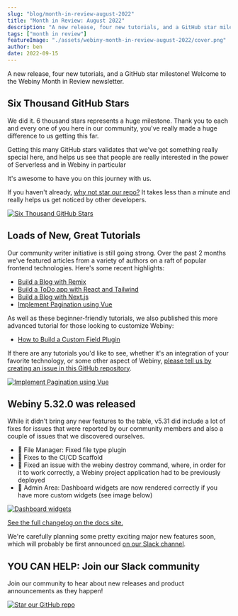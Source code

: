 ```yaml
---
slug: "blog/month-in-review-august-2022"
title: "Month in Review: August 2022"
description: "A new release, four new tutorials, and a GitHub star milestone!"
tags: ["month in review"]
featureImage: "./assets/webiny-month-in-review-august-2022/cover.png"
author: ben
date: 2022-09-15
---
```


A new release, four new tutorials, and a GitHub star milestone! Welcome to the Webiny Month in Review newsletter.


## Six Thousand GitHub Stars

We did it. 6 thousand stars represents a huge milestone. Thank you to each and every one of you here in our community, you've really made a huge difference to us getting this far. 


Getting this many GitHub stars validates that we've got something really special here, and helps us see that people are really interested in the power of Serverless and in Webiny in particular

It's awesome to have you on this journey with us.

If you haven't already, [why not star our repo?](https://github.com/webiny/webiny-js/) It takes less than a minute and really helps us get noticed by other developers.


[![Six Thousand GitHub Stars](./assets/webiny-month-in-review-august-2022/6k-stars.png)](https://github.com/webiny/webiny-js/)

## Loads of New, Great Tutorials

Our community writer initiative is still going strong. Over the past 2 months we've featured articles from a variety of authors on a raft of popular frontend technologies. Here's some recent highlights:

- [Build a Blog with Remix](https://www.webiny.com/blog/build-blog-remix-webiny-headless-cms)
- [Build a ToDo app with React and Tailwind](https://www.webiny.com/blog/todo-application-react-tailwind-webiny-headless-cms)
- [Build a Blog with Next.js](https://www.webiny.com/blog/build-blog-nextjs-webiny-headless-cms)
- [Implement Pagination using Vue](https://www.webiny.com/blog/implement-pagination-webiny-headless-cms-vue)

As well as these beginner-friendly tutorials, we also published this more advanced tutorial for those looking to customize Webiny:

- [How to Build a Custom Field Plugin](https://www.webiny.com/blog/build-custom-field-plugin-webiny-headless-cms)

If there are any tutorials you'd like to see, whether it's an integration of your favorite technology, or some other aspect of Webiny, [please tell us by creating an issue in this GitHub repository](https://github.com/webiny/write-with-webiny/issues/new/choose).

[![Implement Pagination using Vue](./assets/webiny-month-in-review-august-2022/webiny-plus-vue.png)](https://www.webiny.com/blog/implement-pagination-webiny-headless-cms-vue)

## Webiny 5.32.0 was released

While it didn't bring any new features to the table, v5.31 did include a lot of fixes for issues that were reported by our community members and also a couple of issues that we discovered ourselves.

- 🐞 File Manager: Fixed file type plugin
- 🐞 Fixes to the CI/CD Scaffold
- 🐞 Fixed an issue with the webiny destroy command, where, in order for it to work correctly, a Webiny project application had to be previously deployed
- 🐞 Admin Area: Dashboard widgets are now rendered correctly if you have more custom widgets (see image below)

[![Dashboard widgets](./assets/webiny-month-in-review-august-2022/dashboard-widgets.png)](https://www.webiny.com/docs/release-notes/5.32.0/changelog)

[See the full changelog on the docs site.](https://www.webiny.com/docs/release-notes/5.32.0/changelog)

We're carefully planning some pretty exciting major new features soon, which will probably be first announced [on our Slack channel](https://www.webiny.com/slack).


## YOU CAN HELP: Join our Slack community

Join our community to hear about new releases and product announcements as they happen!

[![Star our GitHub repo](./assets/webiny-month-in-review-august-2022/join-slack-community.png)](https://www.webiny.com/slack)
